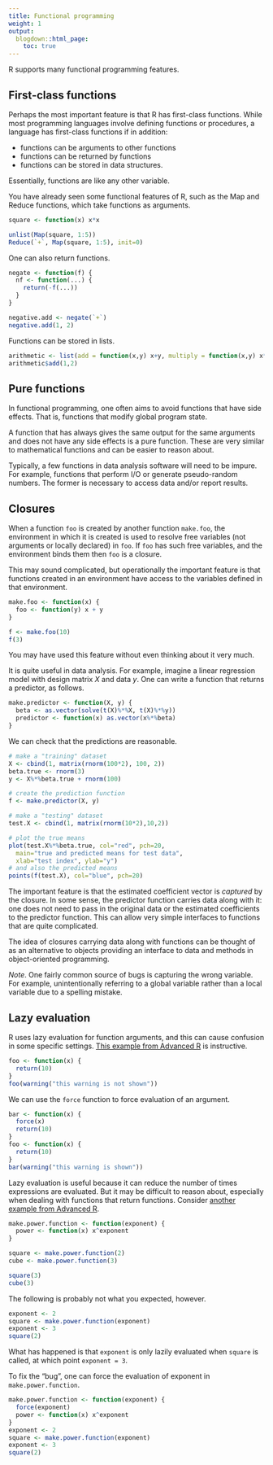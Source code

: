 ```yaml
---
title: Functional programming
weight: 1
output:
  blogdown::html_page:
    toc: true
---
```


R supports many functional programming features.

## First-class functions

Perhaps the most important feature is that R has first-class functions. While most programming languages involve defining functions or procedures, a language has first-class functions if in addition:

- functions can be arguments to other functions
- functions can be returned by functions
- functions can be stored in data structures.

Essentially, functions are like any other variable.

You have already seen some functional features of R, such as the Map and Reduce functions, which take functions as arguments.

```r
square <- function(x) x*x

unlist(Map(square, 1:5))
Reduce(`+`, Map(square, 1:5), init=0)
```

One can also return functions.

```r
negate <- function(f) {
  nf <- function(...) {
    return(-f(...))
  }
}

negative.add <- negate(`+`)
negative.add(1, 2)
```

Functions can be stored in lists.

```r
arithmetic <- list(add = function(x,y) x+y, multiply = function(x,y) x*y)
arithmetic$add(1,2)
```

## Pure functions

In functional programming, one often aims to avoid functions that have side effects. That is, functions that modify global program state.

A function that has always gives the same output for the same arguments and does not have any side effects is a pure function. These are very similar to mathematical functions and can be easier to reason about.

Typically, a few functions in data analysis software will need to be impure. For example, functions that perform I/O or generate pseudo-random numbers. The former is necessary to access data and/or report results.

## Closures

When a function `foo` is created by another function `make.foo`, the environment in which it is created is used to resolve free variables (not arguments or locally declared) in `foo`. If `foo` has such free variables, and the environment binds them then `foo` is a closure.

This may sound complicated, but operationally the important feature is that functions created in an environment have access to the variables defined in that environment.

```r
make.foo <- function(x) {
  foo <- function(y) x + y
}

f <- make.foo(10)
f(3)
```

You may have used this feature without even thinking about it very much.

It is quite useful in data analysis. For example, imagine a linear regression model with design matrix $X$ and data $y$. One can write a function that returns a predictor, as follows.

```r
make.predictor <- function(X, y) {
  beta <- as.vector(solve(t(X)%*%X, t(X)%*%y))
  predictor <- function(x) as.vector(x%*%beta)
}
```

We can check that the predictions are reasonable.

```r
# make a "training" dataset
X <- cbind(1, matrix(rnorm(100*2), 100, 2))
beta.true <- rnorm(3)
y <- X%*%beta.true + rnorm(100)

# create the prediction function
f <- make.predictor(X, y)

# make a "testing" dataset
test.X <- cbind(1, matrix(rnorm(10*2),10,2))

# plot the true means
plot(test.X%*%beta.true, col="red", pch=20,
  main="true and predicted means for test data",
  xlab="test index", ylab="y")
# and also the predicted means
points(f(test.X), col="blue", pch=20)
```

The important feature is that the estimated coefficient vector is *captured* by the closure. In some sense, the predictor function carries data along with it: one does not need to pass in the original data or the estimated coefficients to the predictor function. This can allow very simple interfaces to functions that are quite complicated.

The idea of closures carrying data along with functions can be thought of as an alternative to objects providing an interface to data and methods in object-oriented programming.

 *Note*. One fairly common source of bugs is capturing the wrong variable. For example, unintentionally referring to a global variable rather than a local variable due to a spelling mistake.

## Lazy evaluation

R uses lazy evaluation for function arguments, and this can cause confusion in some specific settings. [This example from Advanced R](https://adv-r.hadley.nz/functions.html#lazy-evaluation) is instructive.

```r
foo <- function(x) {
  return(10)
}
foo(warning("this warning is not shown"))
```

We can use the `force` function to force evaluation of an argument.

```r
bar <- function(x) {
  force(x)
  return(10)
}
foo <- function(x) {
  return(10)
}
bar(warning("this warning is shown"))
```

Lazy evaluation is useful because it can reduce the number of times expressions are evaluated. But it may be difficult to reason about, especially when dealing with functions that return functions. Consider [another example from Advanced R](https://adv-r.hadley.nz/function-factories.html#factory-fundamentals).

```r
make.power.function <- function(exponent) {
  power <- function(x) x^exponent
}

square <- make.power.function(2)
cube <- make.power.function(3)

square(3)
cube(3)
```

The following is probably not what you expected, however.

```r
exponent <- 2
square <- make.power.function(exponent)
exponent <- 3
square(2)
```

What has happened is that `exponent` is only lazily evaluated when `square` is called, at which point `exponent = 3`.

To fix the "bug", one can force the evaluation of exponent in `make.power.function`.

```r
make.power.function <- function(exponent) {
  force(exponent)
  power <- function(x) x^exponent
}
exponent <- 2
square <- make.power.function(exponent)
exponent <- 3
square(2)
```
